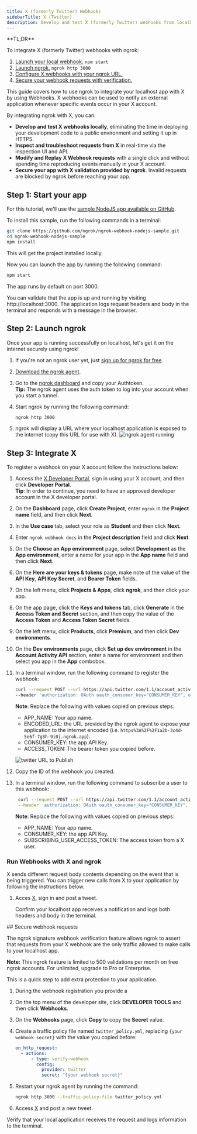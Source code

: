 ```yaml
---
title: X (formerly Twitter) Webhooks
sidebarTitle: X (Twitter)
description: Develop and test X (formerly Twitter) webhooks from localhost
---
```



<Tip>
**TL;DR**

To integrate X (formerly Twitter) webhooks with ngrok:

1. [Launch your local webhook.](#start-your-app) `npm start`
1. [Launch ngrok.](#start-ngrok) `ngrok http 3000`
1. [Configure X webhooks with your ngrok URL.](#setup-webhook)
1. [Secure your webhook requests with verification.](#security)
   </Tip>

This guide covers how to use ngrok to integrate your localhost app with X by using Webhooks.
X webhooks can be used to notify an external application whenever specific events occur in your X account.

By integrating ngrok with X, you can:

- **Develop and test X webhooks locally**, eliminating the time in deploying your development code to a public environment and setting it up in HTTPS.
- **Inspect and troubleshoot requests from X** in real-time via the inspection UI and API.
- **Modify and Replay X Webhook requests** with a single click and without spending time reproducing events manually in your X account.
- **Secure your app with X validation provided by ngrok**. Invalid requests are blocked by ngrok before reaching your app.

## **Step 1**: Start your app

For this tutorial, we'll use the [sample NodeJS app available on GitHub](https://github.com/ngrok/ngrok-webhook-nodejs-sample).

To install this sample, run the following commands in a terminal:

```bash
git clone https://github.com/ngrok/ngrok-webhook-nodejs-sample.git
cd ngrok-webhook-nodejs-sample
npm install
```

This will get the project installed locally.

Now you can launch the app by running the following command:

```bash
npm start
```

The app runs by default on port 3000.

You can validate that the app is up and running by visiting http://localhost:3000. The application logs request headers and body in the terminal and responds with a message in the browser.

## **Step 2**: Launch ngrok

Once your app is running successfully on localhost, let's get it on the internet securely using ngrok!

1. If you're not an ngrok user yet, just [sign up for ngrok for free](https://ngrok.com/signup).

1. [Download the ngrok agent](https://download.ngrok.com).

1. Go to the [ngrok dashboard](https://dashboard.ngrok.com) and copy your Authtoken. <br />
   **Tip:** The ngrok agent uses the auth token to log into your account when you start a tunnel.
1. Start ngrok by running the following command:

   ```bash
   ngrok http 3000
   ```

1. ngrok will display a URL where your localhost application is exposed to the internet (copy this URL for use with X).
   ![ngrok agent running](../img/twilio/img/launch_ngrok_tunnel.png)

## **Step 3**: Integrate X

To register a webhook on your X account follow the instructions below:

1. Access the [X Developer Portal](https://developer.twitter.com/), sign in using your X account, and then click **Developer Portal**.<br/>
   **Tip**: In order to continue, you need to have an approved developer account in the X developer portal.

1. On the **Dashboard** page, click **Create Project**, enter `ngrok` in the **Project name** field, and then click **Next**.

1. In the **Use case** tab, select your role as **Student** and then click **Next**.

1. Enter `ngrok webhook docs` in the **Project description** field and click **Next**.

1. On the **Choose an App environment** page, select **Development** as the **App environment**, enter a name for your app in the **App name** field and then click **Next**.

1. On the **Here are your keys & tokens** page, make note of the value of the **API Key**, **API Key Secret**, and **Bearer Token** fields.

1. On the left menu, click **Projects & Apps**, click **ngrok**, and then click your app.

1. On the app page, click the **Keys and tokens** tab, click **Generate** in the **Access Token and Secret** section, and then copy the value of the **Access Token** and **Access Token Secret** fields.

1. On the left menu, click **Products**, click **Premium**, and then click **Dev environments**.

1. On the **Dev environments** page, click **Set up dev environment** in the **Account Activity API** section, enter a name for environment and then select you app in the **App** combobox.

1. In a terminal window, run the following command to register the webhook:

   ```bash
   curl --request POST --url https://api.twitter.com/1.1/account_activity/webhooks.json?url=ENCODED_URL \
   --header 'authorization: OAuth oauth_consumer_key="CONSUMER_KEY", oauth_nonce="GENERATED", oauth_signature="GENERATED", oauth_signature_method="HMAC-SHA1", oauth_timestamp="GENERATED", oauth_token="ACCESS_TOKEN", oauth_version="1.0"'
   ```

   **Note**: Replace the following with values copied on previous steps:
   - APP_NAME: Your app name.
   - ENCODED_URL: the URL provided by the ngrok agent to expose your application to the internet encoded (i.e. `https%3A%2F%2F1a2b-3c4d-5e6f-7g8h-9i0j.ngrok.app`).
   - CONSUMER_KEY: the app API Key.
   - ACCESS_TOKEN: The bearer token you copied before.

   ![twitter URL to Publish](../img/twitter/img/ngrok_url_configuration_twitter.png)

1. Copy the ID of the webhook you created.

1. In a terminal window, run the following command to subscribe a user to this webhook:
   ```bash
    curl --request POST --url https://api.twitter.com/1.1/account_activity/all/APP_NAME/subscriptions.json \
    --header 'authorization: OAuth oauth_consumer_key="CONSUMER_KEY", oauth_nonce="GENERATED", oauth_signature="GENERATED", oauth_signature_method="HMAC-SHA1", oauth_timestamp="GENERATED", oauth_token="SUBSCRIBING_USER_ACCESS_TOKEN", oauth_version="1.0"'
   ```
   **Note**: Replace the following with values copied on previous steps:
   - APP_NAME: Your app name.
   - CONSUMER_KEY: the app API Key.
   - SUBSCRIBING_USER_ACCESS_TOKEN: The access token from a X user.

### Run Webhooks with X and ngrok

X sends different request body contents depending on the event that is being triggered.
You can trigger new calls from X to your application by following the instructions below.

1. Acces [X](https://www.twitter.com/), sign in and post a tweet.

   Confirm your localhost app receives a notification and logs both headers and body in the terminal.

<InspectingRequests />

<ReplayingRequests />
## Secure webhook requests

The ngrok signature webhook verification feature allows ngrok to assert that requests from your X webhook are the only traffic allowed to make calls to your localhost app.

**Note:** This ngrok feature is limited to 500 validations per month on free ngrok accounts. For unlimited, upgrade to Pro or Enterprise.

This is a quick step to add extra protection to your application.

1. During the webhook registration you provide a
1. On the top menu of the developer site, click **DEVELOPER TOOLS** and then click **Webhooks**.

1. On the **Webhooks** page, click **Copy** to copy the **Secret** value.

1. Create a traffic policy file named `twitter_policy.yml`, replacing `{your webhook secret}` with the value you copied before:

   ```yaml
   on_http_request:
     - actions:
         - type: verify-webhook
           config:
             provider: twitter
             secret: "{your webhook secret}"
   ```

1. Restart your ngrok agent by running the command:

   ```bash
   ngrok http 3000 --traffic-policy-file twitter_policy.yml
   ```

1. Access [X](https://www.twitter.com/) and post a new tweet.

Verify that your local application receives the request and logs information to the terminal.
